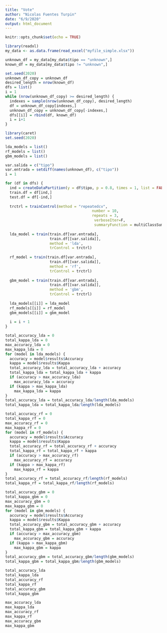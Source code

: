 ---
title: "Vote"
author: "Nicolas Fuentes Turpin"
date: "6/9/2020"
output: html_document
---

```{r setup, include=FALSE}
knitr::opts_chunk$set(echo = TRUE)
```

```{r}
library(readxl)
my_data <- as.data.frame(read_excel("myfile_simple.xlsx"))

```

```{r}
unknown_df = my_data[my_data$tipo == "unknown",]
known_df = my_data[my_data$tipo != "unknown",]
```

```{r}
set.seed(2020)
unknown_df_copy = unknown_df
desired_length = nrow(known_df)
dfs = list()
i = 1
while (nrow(unknown_df_copy) >= desired_length) {
  indexes = sample(nrow(unknown_df_copy), desired_length)
  df = unknown_df_copy[indexes,]
  unknown_df_copy = unknown_df_copy[-indexes,]
  dfs[[i]] = rbind(df, known_df)
  i = i+1
}
```

```{r}
library(caret)
set.seed(2020)

lda_models = list()
rf_models = list()
gbm_models = list()

var.salida = c("tipo")
var.entrada = setdiff(names(unknown_df), c("tipo"))
i = 1

for (df in dfs) {
  ind = createDataPartition(y = df$tipo, p = 0.8, times = 1, list = FALSE)
  train.df = df[ind,]
  test.df = df[-ind,]
  
  trctrl = trainControl(method = "repeatedcv",
                                       number = 10,
                                       repeats = 3,
                                        verboseIter=F,
                                        summaryFunction = multiClassSummary)
  
  lda_model = train(train.df[var.entrada], 
                    train.df[[var.salida]], 
                    method = 'lda', 
                    trControl = trctrl)
  
  rf_model = train(train.df[var.entrada], 
                    train.df[[var.salida]], 
                    method = 'rf', 
                    trControl = trctrl)
  
  gbm_model = train(train.df[var.entrada], 
                    train.df[[var.salida]], 
                    method = 'gbm', 
                    trControl = trctrl)
  
  lda_models[[i]] = lda_model
  rf_models[[i]] = rf_model
  gbm_models[[i]] = gbm_model
  
  i = i + 1
}
```

```{r}
total_accuracy_lda = 0
total_kappa_lda = 0
max_accuracy_lda = 0
max_kappa_lda = 0
for (model in lda_models) {
  accuracy = model$results$Accuracy
  kappa = model$results$Kappa
  total_accuracy_lda = total_accuracy_lda + accuracy
  total_kappa_lda = total_kappa_lda + kappa
  if (accuracy > max_accuracy_lda)
    max_accuracy_lda = accuracy
  if (kappa > max_kappa_lda)
    max_kappa_lda = kappa
}
total_accuracy_lda = total_accuracy_lda/length(lda_models)
total_kappa_lda = total_kappa_lda/length(lda_models)
```

```{r}
total_accuracy_rf = 0
total_kappa_rf = 0
max_accuracy_rf = 0
max_kappa_rf = 0
for (model in rf_models) {
  accuracy = model$results$Accuracy
  kappa = model$results$Kappa
  total_accuracy_rf = total_accuracy_rf + accuracy
  total_kappa_rf = total_kappa_rf + kappa
  if (accuracy > max_accuracy_rf)
    max_accuracy_rf = accuracy
  if (kappa > max_kappa_rf)
    max_kappa_rf = kappa
}
total_accuracy_rf = total_accuracy_rf/length(rf_models)
total_kappa_rf = total_kappa_rf/length(rf_models)
```

```{r}
total_accuracy_gbm = 0
total_kappa_gbm = 0
max_accuracy_gbm = 0
max_kappa_gbm = 0
for (model in gbm_models) {
  accuracy = model$results$Accuracy
  kappa = model$results$Kappa
  total_accuracy_gbm = total_accuracy_gbm + accuracy
  total_kappa_gbm = total_kappa_gbm + kappa
  if (accuracy > max_accuracy_gbm)
    max_accuracy_gbm = accuracy
  if (kappa > max_kappa_gbm)
    max_kappa_gbm = kappa
}
total_accuracy_gbm = total_accuracy_gbm/length(gbm_models)
total_kappa_gbm = total_kappa_gbm/length(gbm_models)
```

```{r}
total_accuracy_lda
total_kappa_lda
total_accuracy_rf
total_kappa_rf
total_accuracy_gbm
total_kappa_gbm
```
```{r}
max_accuracy_lda
max_kappa_lda
max_accuracy_rf
max_kappa_rf
max_accuracy_gbm
max_kappa_gbm
```

